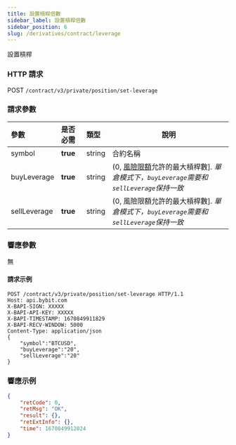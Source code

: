 ```yaml
---
title: 設置槓桿倍數
sidebar_label: 設置槓桿倍數
sidebar_position: 6
slug: /derivatives/contract/leverage
---
```


設置槓桿

### HTTP 請求
POST `/contract/v3/private/position/set-leverage`

### 請求參數
| 參數 | 是否必需 | 類型 | 說明|
|:----- |:-------|:-----|------ |
|symbol |**true** |string |合約名稱|
|buyLeverage |**true** |string |(0,  [風險限額](../public/risk-limit#)允許的最大槓桿數]. _單倉模式下，`buyLeverage`需要和`sellLeverage`保持一致_ |
|sellLeverage |**true** |string |(0, 風險限額允許的最大槓桿數]. _單倉模式下，`buyLeverage`需要和`sellLeverage`保持一致_|

### 響應參數
無

#### 請求示例

```http
POST /contract/v3/private/position/set-leverage HTTP/1.1
Host: api.bybit.com
X-BAPI-SIGN: XXXXX
X-BAPI-API-KEY: XXXXX
X-BAPI-TIMESTAMP: 1670849911829
X-BAPI-RECV-WINDOW: 5000
Content-Type: application/json
{
    "symbol":"BTCUSD",
    "buyLeverage":"20",
    "sellLeverage":"20"
}
```

### 響應示例

```json
{
    "retCode": 0,
    "retMsg": "OK",
    "result": {},
    "retExtInfo": {},
    "time": 1670849912024
}
```